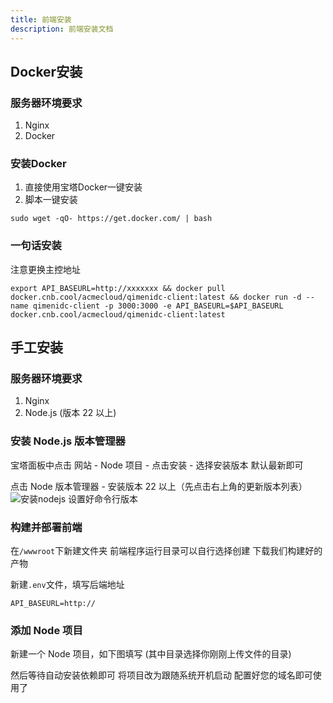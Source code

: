 ```yaml
---
title: 前端安装
description: 前端安装文档
---
```

## Docker安装
### 服务器环境要求
1. Nginx
2. Docker

### 安装Docker
1. 直接使用宝塔Docker一键安装
2. 脚本一键安装
```
sudo wget -qO- https://get.docker.com/ | bash
```

### 一句话安装
<Callout>
  注意更换主控地址
</Callout>

```
export API_BASEURL=http://xxxxxxx && docker pull docker.cnb.cool/acmecloud/qimenidc-client:latest && docker run -d --name qimenidc-client -p 3000:3000 -e API_BASEURL=$API_BASEURL docker.cnb.cool/acmecloud/qimenidc-client:latest
```

## 手工安装
### 服务器环境要求
1. Nginx
2. Node.js (版本 22 以上)

### 安装 Node.js 版本管理器
宝塔面板中点击 网站 - Node 项目 - 点击安装 - 选择安装版本 默认最新即可

点击 Node 版本管理器 - 安装版本 22 以上（先点击右上角的更新版本列表）
<img 
  src="https://img.xwyue.com/i/2025/07/20/687c75240c776.png" 
  alt="安装nodejs"
  className="rounded-lg border border-fd-border"
/>
设置好命令行版本

### 构建并部署前端
在`/wwwroot`下新建文件夹
<Callout>
  前端程序运行目录可以自行选择创建
</Callout>
下载我们构建好的产物

新建`.env`文件，填写后端地址
```
API_BASEURL=http://
```

### 添加 Node 项目
新建一个 Node 项目，如下图填写 (其中目录选择你刚刚上传文件的目录)

然后等待自动安装依赖即可
将项目改为跟随系统开机启动
配置好您的域名即可使用了
